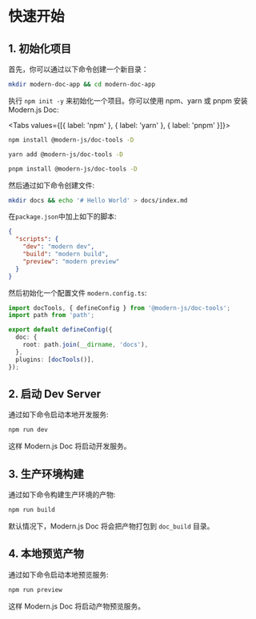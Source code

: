 # 快速开始

## 1. 初始化项目

首先，你可以通过以下命令创建一个新目录：

```bash
mkdir modern-doc-app && cd modern-doc-app
```

执行 `npm init -y` 来初始化一个项目。你可以使用 npm、yarn 或 pnpm 安装 Modern.js Doc:


<Tabs values={[{ label: 'npm' }, { label: 'yarn' }, { label: 'pnpm' }]}>
  <Tab>

```sh
npm install @modern-js/doc-tools -D
```

  </Tab>

<Tab>

```sh
yarn add @modern-js/doc-tools -D
```

</Tab>

<Tab>

```sh
pnpm install @modern-js/doc-tools -D
```

</Tab>

</Tabs>

然后通过如下命令创建文件:

```bash
mkdir docs && echo '# Hello World' > docs/index.md
```

在`package.json`中加上如下的脚本:

```json
{
  "scripts": {
    "dev": "modern dev",
    "build": "modern build",
    "preview": "modern preview"
  }
}
```

然后初始化一个配置文件 `modern.config.ts`:

```ts title="modern.config.ts"
import docTools, { defineConfig } from '@modern-js/doc-tools';
import path from 'path';

export default defineConfig({
  doc: {
    root: path.join(__dirname, 'docs'),
  },
  plugins: [docTools()],
});
```

## 2. 启动 Dev Server

通过如下命令启动本地开发服务:

```bash
npm run dev
```

这样 Modern.js Doc 将启动开发服务。

## 3. 生产环境构建

通过如下命令构建生产环境的产物:

```bash
npm run build
```

默认情况下，Modern.js Doc 将会把产物打包到 `doc_build` 目录。

## 4. 本地预览产物

通过如下命令启动本地预览服务:

```bash
npm run preview
```

这样 Modern.js Doc 将启动产物预览服务。
